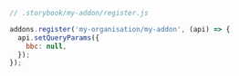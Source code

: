 ```js
// .storybook/my-addon/register.js

addons.register('my-organisation/my-addon', (api) => {
  api.setQueryParams({
    bbc: null,
  });
});
```